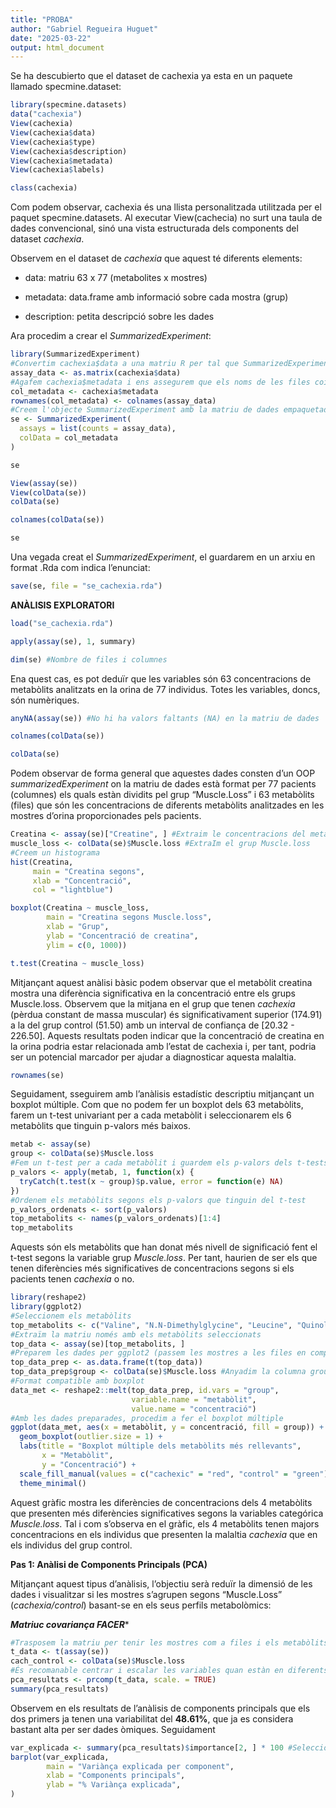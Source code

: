 ```yaml
---
title: "PROBA"
author: "Gabriel Regueira Huguet"
date: "2025-03-22"
output: html_document
---
```


Se ha descubierto que el dataset de cachexia ya esta en un paquete llamado specmine.dataset:
```r
library(specmine.datasets)
data("cachexia")
View(cachexia)
View(cachexia$data)
View(cachexia$type)
View(cachexia$description)
View(cachexia$metadata)
View(cachexia$labels)
```

```r
class(cachexia)
```

Com podem observar, cachexia és una llista personalitzada utilitzada per el paquet specmine.datasets. Al executar View(cachecia) no surt una taula de dades convencional, sinó una vista estructurada dels components del dataset *cachexia*.

Observem en el dataset de *cachexia* que aquest té diferents elements:

- data: matriu 63 x 77 (metabolites x mostres)

- metadata: data.frame amb informació sobre cada mostra (grup) 

- description: petita descripció sobre les dades

Ara procedim a crear el *SummarizedExperiment*:

```r
library(SummarizedExperiment)
#Convertim cachexia$data a una matriu R per tal que SummarizedExperiment accepti el format i formi part del component assays
assay_data <- as.matrix(cachexia$data)
#Agafem cachexia$metadata i ens assegurem que els noms de les files coincideixin amb le nom de les columnes de la matriu de dades (assay):
col_metadata <- cachexia$metadata
rownames(col_metadata) <- colnames(assay_data)
#Creem l'objecte SummarizedExperiment amb la matriu de dades empaquetada en una llista (counts) i les metadades de les columnes (mostres)
se <- SummarizedExperiment(
  assays = list(counts = assay_data),
  colData = col_metadata
)
```


```r
se
```
```r
View(assay(se))
View(colData(se))
colData(se)
```
```r
colnames(colData(se))
```
```r
se
```
Una vegada creat el *SummarizedExperiment*, el guardarem en un arxiu en format .Rda com indica l'enunciat:

```r
save(se, file = "se_cachexia.rda")
```


**ANÀLISIS EXPLORATORI**

```r
load("se_cachexia.rda")
```

```r
apply(assay(se), 1, summary)
```
```r
dim(se) #Nombre de files i columnes 
```
Ena quest cas, es pot deduïr que les variables són 63 concentracions de metabòlits analitzats en la orina de 77 individus. Totes les variables, doncs, són numèriques. 

```r
anyNA(assay(se)) #No hi ha valors faltants (NA) en la matriu de dades 
```



```r
colnames(colData(se))
```
```r
colData(se)
```
Podem observar de forma general que aquestes dades consten d'un OOP *summarizedExperiment* on la matriu de dades està format per 77 pacients (columnes) els quals estàn dividits pel grup "Muscle.Loss" i 63 metabòlits (files) que són les concentracions de diferents metabòlits analitzades en les mostres d'orina proporcionades pels pacients. 




```r
Creatina <- assay(se)["Creatine", ] #Extraim le concentracions del metabòlit "creatine"
muscle_loss <- colData(se)$Muscle.loss #ExtraIm el grup Muscle.loss
#Creem un histograma 
hist(Creatina,
     main = "Creatina segons",
     xlab = "Concentració",
     col = "lightblue")
```
```r
boxplot(Creatina ~ muscle_loss,
        main = "Creatina segons Muscle.loss",
        xlab = "Grup",
        ylab = "Concentració de creatina",
        ylim = c(0, 1000))
```
```r
t.test(Creatina ~ muscle_loss)
```
Mitjançant aquest anàlisi bàsic podem observar que el metabòlit creatina mostra una diferència significativa en la concentració entre els grups Muscle.loss. Observem que la mitjana en el grup que tenen *cachexia* (pèrdua constant de massa muscular) és significativament superior (174.91) a la del grup control (51.50) amb un interval de confiança de [20.32 - 226.50]. Aquests resultats poden indicar que la concentració de creatina en la orina podria estar relacionada amb l'estat de cachexia i, per tant, podria ser un potencial marcador per ajudar a diagnosticar aquesta malaltia. 


```r
rownames(se)
```

Seguidament, sseguirem amb l'anàlisis estadístic descriptiu mitjançant un boxplot múltiple. Com que no podem fer un boxplot dels 63 metabòlits, farem un t-test univariant per a cada metabòlit i seleccionarem els 6 metabòlits que tinguin p-valors més baixos. 

```r
metab <- assay(se)
group <- colData(se)$Muscle.loss
#Fem un t-test per a cada metabòlit i guardem els p-valors dels t-tests
p_valors <- apply(metab, 1, function(x) {
  tryCatch(t.test(x ~ group)$p.value, error = function(e) NA)
})
#Ordenem els metabòlits segons els p-valors que tinguin del t-test
p_valors_ordenats <- sort(p_valors)
top_metabolits <- names(p_valors_ordenats)[1:4]
top_metabolits
```
Aquests són els metabòlits que han donat més nivell de significació fent el t-test segons la variable grup *Muscle.loss*. Per tant, haurien de ser els que tenen diferències més significatives de concentracions segons si els pacients tenen *cachexia* o no. 

```r
library(reshape2)
library(ggplot2)
#Seleccionem els metabòlits
top_metabolits <- c("Valine", "N.N-Dimethylglycine", "Leucine", "Quinolinate")
#Extraïm la matriu només amb els metabòlits seleccionats
top_data <- assay(se)[top_metabolits, ]
#Preparem les dades per ggplot2 (passem les mostres a les files en comptes de les columnes i anyadim la columna group "Muscle.loss")
top_data_prep <- as.data.frame(t(top_data))
top_data_prep$group <- colData(se)$Muscle.loss #Anyadim la columna group
#Format compatible amb boxplot
data_met <- reshape2::melt(top_data_prep, id.vars = "group",
                           variable.name = "metabòlit",
                           value.name = "concentració")
#Amb les dades preparades, procedim a fer el boxplot múltiple
ggplot(data_met, aes(x = metabòlit, y = concentració, fill = group)) + 
  geom_boxplot(outlier.size = 1) +
  labs(title = "Boxplot múltiple dels metabòlits més rellevants",
       x = "Metabòlit",
       y = "Concentració") + 
  scale_fill_manual(values = c("cachexic" = "red", "control" = "green")) + #Separem grups amb colors (Muscle.loss)
  theme_minimal()
```
Aquest gràfic mostra les diferències de concentracions dels 4 metabòlits que presenten més diferències significatives segons la variables categórica *Muscle.loss*. Tal i com s'observa en el gràfic, els 4 metabòlits tenen majors concentracions en els individus que presenten la malaltia *cachexia* que en els individus del grup control. 



**Pas 1: Anàlisi de Components Principals (PCA)**

Mitjançant aquest tipus d'anàlisis, l'objectiu serà reduïr la dimensió de les dades i visualitzar si les mostres s'agrupen segons "Muscle.Loss" (*cachexia/control*) basant-se en els seus perfils metabolòmics:


***Matriuc covariança FACER****





```r
#Trasposem la matriu per tenir les mostres com a files i els metabòlits com a columnes
t_data <- t(assay(se))
cach_control <- colData(se)$Muscle.loss
#És recomanable centrar i escalar les variables quan estàn en diferents escales, en el nostre cas alguns metabòlits tenen concentracions molt diferents, així que escalarem:
pca_resultats <- prcomp(t_data, scale. = TRUE)
summary(pca_resultats)
```
Observem en els resultats de l'anàlisis de components principals que els dos primers ja tenen una variabilitat del **48.61%**, que ja es considera bastant alta per ser dades òmiques. Seguidament 

```r
var_explicada <- summary(pca_resultats)$importance[2, ] * 100 #Seleccionem PC1 i PC2 
barplot(var_explicada,
        main = "Variànça explicada per component",
        xlab = "Components principals",
        ylab = "% Variànça explicada", 
)

```


































